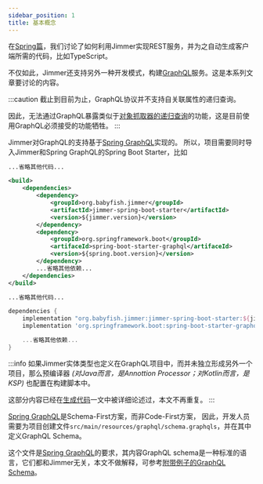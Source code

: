 ```yaml
---
sidebar_position: 1
title: 基本概念
---
```



在[Spring篇](../spring)，我们讨论了如何利用Jimmer实现REST服务，并为之自动生成客户端所需的代码，比如TypeScript。

不仅如此，Jimmer还支持另外一种开发模式，构建[GraphQL](https://graphql.org/)服务。这是本系列文章要讨论的内容。

:::caution
截止到目前为止，GraphQL协议并不支持自关联属性的递归查询。

因此，无法通过GraphQL暴露类似于[对象抓取器的递归查询](../query/object-fetcher/recursive)的功能，这是目前使用GraphQL必须接受的功能牺牲。
:::

Jimmer对GraphQL的支持基于[Spring GraphQL](https://spring.io/projects/spring-graphql)实现的。
所以，项目需要同时导入Jimmer和Spring GraphQL的Spring Boot Starter，比如

<Tabs groupId="buildTool">
<TabItem value="maven" label="Maven">

```xml title="pom.xml"
...省略其他代码...

<build>
    <dependencies>
        <dependency>
            <groupId>org.babyfish.jimmer</groupId>
            <artifactId>jimmer-spring-boot-starter</artifactId>
            <version>${jimmer.version}</version>
        </dependency>
        <dependency>
            <groupId>org.springframework.boot</groupId>
            <artifaceId>spring-boot-starter-graphql</artifaceId>
            <version>${spring.boot.version}</version>
        </dependency>
        ...省略其他依赖...
    </dependencies>
</build>

...省略其他代码...
```

</TabItem>
<TabItem value="gradle" label="Gradle">

```groovy title="build.gradle"
dependencies {
    implementation "org.babyfish.jimmer:jimmer-spring-boot-starter:${jimmerVersion}"
    implementation 'org.springframework.boot:spring-boot-starter-graphql'

    ...省略其他依赖...
}
```

</TabItem>
</Tabs>

:::info
如果Jimmer实体类型也定义在GraphQL项目中，而并未独立形成另外一个项目，那么预编译器 *(对Java而言，是Annottion Processor；对Kotlin而言，是KSP)* 也配置在构建脚本中。

这部分内容已经在[生成代码](../overview/get-started/generate-code)一文中被详细论述过，本文不再重复。
:::

[Spring GraphQL](https://spring.io/projects/spring-graphql)是Schema-First方案，而非Code-First方案，
因此，开发人员需要为项目创建文件`src/main/resources/graphql/schema.graphqls`，并在其中定义GraphQL Schema。

这个文件是[Spring GraphQL](https://spring.io/projects/spring-graphql)的要求，其内容GraphQL schema是一种标准的语言，它们都和Jimmer无关，本文不做解释，可参考[附带例子的GraphQL Schema](https://github.com/babyfish-ct/jimmer/blob/main/example/java/jimmer-sql-graphql/src/main/resources/graphql/schema.graphqls)。